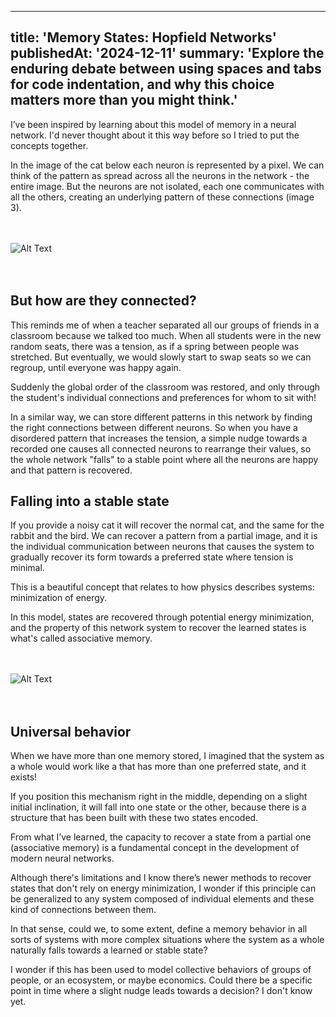 
---
title: 'Memory States: Hopfield Networks'
publishedAt: '2024-12-11'
summary: 'Explore the enduring debate between using spaces and tabs for code indentation, and why this choice matters more than you might think.'
---


I’ve been inspired by learning about this model of memory in a neural network. I'd never thought about it this way before so I tried to put the concepts together.

In the image of the cat below each neuron is represented by a pixel. We can think of the pattern as spread across all the neurons in the network - the entire image. But the neurons are not isolated, each one communicates with all the others, creating an underlying pattern of these connections (image 3).

<br />
<br />

<div className="full-bleed">
<img
  src="/images/memory1.png"
  alt="Alt Text"
  style={{ width: '100%', height: 'auto' }}
/>
</div>

<br />
<br />

## But how are they connected?  

This reminds me of when a teacher separated all our groups of friends in a classroom because we talked too much. When all students were in the new random seats, there was a tension, as if a spring between people was stretched. But eventually, we would slowly start to swap seats so we can regroup, until everyone was happy again.

Suddenly the global order of the classroom was restored, and only through the student's individual connections and preferences for whom to sit with!  

In a similar way, we can store different patterns in this network by finding the right connections between different neurons. So when you have a disordered pattern that increases the tension, a simple nudge towards a recorded one causes all connected neurons to rearrange their values, so the whole network "falls" to a stable point where all the neurons are happy and that pattern is recovered.

## Falling into a stable state

If you provide a noisy cat it will recover the normal cat, and the same for the rabbit and the bird. We can recover a pattern from a partial image, and it is the individual communication between neurons that causes the system to gradually recover its form towards a preferred state where tension is minimal.

<span className="font-bold text-sm">This is a beautiful concept that relates to how physics describes systems: minimization of energy.</span>

In this model, states are recovered through potential energy minimization, and the property of this network system to recover the learned states is what's called associative memory.

<br />
<br />

<div className="full-bleed">
<img
  src="/images/memory2.png"
  alt="Alt Text"
  style={{ width: '100%', height: 'auto' }}
/>
</div>

<br />
<br />



## Universal behavior

When we have more than one memory stored, I imagined that the system as a whole would work like a <HoverVideo word="spring" videoSrc="/images/spring.gif" /> that has more than one preferred state, and it exists!

If you position this mechanism right in the middle, depending on a slight initial inclination, it will fall into one state or the other, because there is a structure that has been built with these two states encoded. 

From what I’ve learned, the capacity to recover a state from a partial one (associative memory) is a fundamental concept in the development of modern neural networks.

Although there's limitations and I know there’s newer methods to recover states that don't rely on energy minimization, I wonder if this principle can be generalized to any system composed of individual elements and these kind of connections between them.

In that sense, could we, to some extent, define a memory behavior in all sorts of systems with more complex situations where the system as a whole naturally falls towards a learned or stable state?

I wonder if this has been used to model collective behaviors of groups of people, or an ecosystem, or maybe economics. Could there be a specific point in time where a slight nudge leads towards a decision? I don't know yet.  





